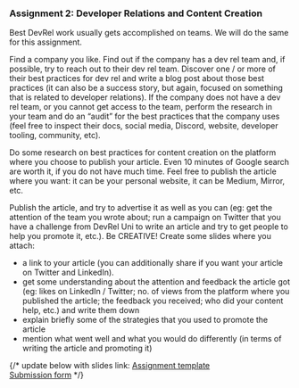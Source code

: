 ### Assignment 2: Developer Relations and Content Creation

Best DevRel work usually gets accomplished on teams. We will do the same for this assignment. 

Find a company you like. Find out if the company has a dev rel team and, if possible, try to reach out to their dev rel team.
Discover one / or more of their best practices for dev rel and write a blog post about those best practices (it can also be a success story, but again, focused on something that is related to developer relations). If the company does not have a dev rel team, or you cannot get access to the team, perform the research in your team and do an “audit” for the best practices that the company uses (feel free to inspect their docs, social media, Discord, website, developer tooling, community, etc).
 
Do some research on best practices for content creation on the platform where you choose to publish your article. Even 10 minutes of Google search are worth it, if you do not have much time. Feel free to publish the article where you want: it can be your personal website, it can be Medium, Mirror, etc.

Publish the article, and try to advertise it as well as you can (eg: get the attention of the team you wrote about; run a campaign on Twitter that you have a challenge from DevRel Uni to write an article and try to get people to help you promote it, etc.). Be CREATIVE!
Create some slides where you attach:

  - a link to your article (you can additionally share if you want your article on Twitter and LinkedIn).
  - get some understanding about the attention and feedback the article got (eg: likes on LinkedIn / Twitter; no. of views from the platform where you published the article; the feedback you received; who did your content help, etc.) and write them down
  - explain briefly some of the strategies that you used to promote the article
  - mention what went well and what you would do differently (in terms of writing the article and promoting it)

{/* update below with slides link:
[Assignment template](https://docs.google.com/)<br/>
[Submission form](https://docs.google.com/forms/)
*/}